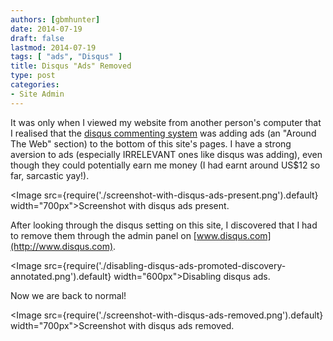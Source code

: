 ```yaml
---
authors: [gbmhunter]
date: 2014-07-19
draft: false
lastmod: 2014-07-19
tags: [ "ads", "Disqus" ]
title: Disqus "Ads" Removed
type: post
categories:
- Site Admin
---
```


It was only when I viewed my website from another person's computer that I realised that the [disqus commenting system](http://www.disqus.com/) was adding ads (an "Around The Web" section) to the bottom of this site's pages. I have a strong aversion to ads (especially IRRELEVANT ones like disqus was adding), even though they could potentially earn me money (I had earnt around US$12 so far, sarcastic yay!).

<Image src={require('./screenshot-with-disqus-ads-present.png').default} width="700px">Screenshot with disqus ads present.</Image>

After looking through the disqus setting on this site, I discovered that I had to remove them through the admin panel on [www.disqus.com](http://www.disqus.com).

<Image src={require('./disabling-disqus-ads-promoted-discovery-annotated.png').default} width="600px">Disabling disqus ads.</Image>

Now we are back to normal!

<Image src={require('./screenshot-with-disqus-ads-removed.png').default} width="700px">Screenshot with disqus ads removed.</Image>
